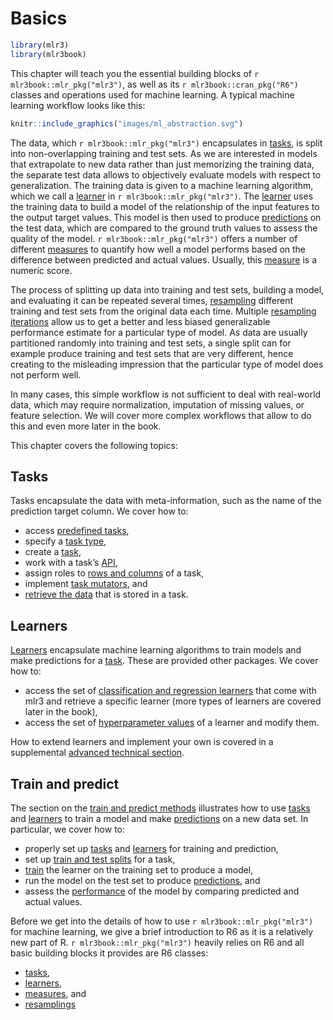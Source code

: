 # Basics {#basics}

```r
library(mlr3)
library(mlr3book)
```

This chapter will teach you the essential building blocks of `r mlr3book::mlr_pkg("mlr3")`, as well as its `r mlr3book::cran_pkg("R6")` classes and operations used for machine learning.
A typical machine learning workflow looks like this:

```r
knitr::include_graphics("images/ml_abstraction.svg")
```

The data, which `r mlr3book::mlr_pkg("mlr3")` encapsulates in [tasks](#tasks), is split into non-overlapping training and test sets.
As we are interested in models that extrapolate to new data rather than just memorizing the training data, the separate test data allows to objectively evaluate models with respect to generalization.
The training data is given to a machine learning algorithm, which we call a [learner](#learners) in `r mlr3book::mlr_pkg("mlr3")`.
The [learner](#learners) uses the training data to build a model of the relationship of the input features to the output target values.
This model is then used to produce [predictions](#predicting) on the test data, which are compared to the ground truth values to assess the quality of the model.
`r mlr3book::mlr_pkg("mlr3")` offers a number of different [measures](#measure) to quantify how well a model performs based on the difference between predicted and actual values.
Usually, this [measure](#measure) is a numeric score.

The process of splitting up data into training and test sets, building a model, and evaluating it can be repeated several times, [resampling](#resampling) different training and test sets from the original data each time.
Multiple [resampling iterations](#resampling) allow us to get a better and less biased generalizable performance estimate for a particular type of model.
As data are usually partitioned randomly into training and test sets, a single split can for example produce training and test sets that are very different, hence creating to the misleading impression that the particular type of model does not perform well.

In many cases, this simple workflow is not sufficient to deal with real-world data, which may require normalization, imputation of missing values, or feature selection.
We will cover more complex workflows that allow to do this and even more later in the book.

This chapter covers the following topics:

## Tasks

Tasks encapsulate the data with meta-information, such as the name of the prediction target column.
We cover how to:

* access [predefined tasks](#tasks-predefined),
* specify a [task type](#tasks-types),
* create a [task](#tasks-creation),
* work with a task's [API](#tasks-api),
* assign roles to [rows and columns](#tasks-roles) of a task,
* implement [task mutators](#tasks-mutators), and
* [retrieve the data](#tasks-api) that is stored in a task.

## Learners

[Learners](#learners) encapsulate machine learning algorithms to train models and make predictions for a [task](#tasks).
These are provided other packages.
We cover how to:

* access the set of [classification and regression learners](#predefined-learners) that come with mlr3 and retrieve a specific learner (more types of learners are covered later in the book),
* access the set of [hyperparameter values](#learner-api) of a learner and modify them.

How to extend learners and implement your own is covered in a supplemental [advanced technical section](#extending-learners).

## Train and predict

The section on the [train and predict methods](#train-predict) illustrates how to use [tasks](#tasks) and [learners](#learners) to train a model and make [predictions](#predicting) on a new data set.
In particular, we cover how to:

* properly set up [tasks](#train-predict-objects) and [learners](#train-predict-objects) for training and prediction,
* set up [train and test splits](#split-data) for a task,
* [train](#training) the learner on the training set to produce a model,
* run the model on the test set to produce [predictions](#predicting), and
* assess the [performance](#measure) of the model by comparing predicted and actual values.

Before we get into the details of how to use `r mlr3book::mlr_pkg("mlr3")` for machine learning, we give a brief introduction to R6 as it is a relatively new part of R.
`r mlr3book::mlr_pkg("mlr3")` heavily relies on R6 and all basic building blocks it provides are R6 classes:

* [tasks](#tasks),
* [learners](#learners),
* [measures](#measure), and
* [resamplings](#resampling)
